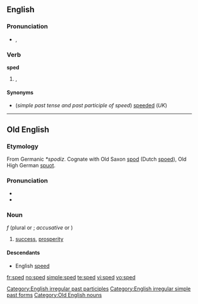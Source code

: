 ==English==

===Pronunciation===
* {{IPA|/spɛd/}}, {{SAMPA|/'/}}
*: {{rhymes|ɛd}}

===Verb===
'''sped'''

# {{UK}} {{archaic}}, {{US}} {{past of|[[speed]]}}

====Synonyms====
* (''simple past tense and past participle of speed'') [[speeded]] (''UK'')

[[Category:English irregular past participles]]
[[Category:English irregular simple past forms]]

----

==Old English==

===Etymology===
From Germanic ''*spodiz''.  Cognate with Old Saxon [[spod]] (Dutch [[spoed]]), Old High German [[spuot]].

===Pronunciation===
* {{IPA|/spe:d/|lang=ang}}
* {{audio|en-us-sped.ogg|Audio (US)}}

===Noun===
{{unicode|'''spēd'''}} ''f'' (plural {{unicode|'''[[spede|spēde]]'''}} or {{unicode|'''[[speda|spēda]]'''}}; ''accusative'' {{unicode|'''[[spede|spēde]]'''}} or {{unicode|'''spēd'''}})

# [[success]], [[prosperity]]

====Descendants====
* English [[speed]]

[[Category:Old English nouns]]

[[fr:sped]]
[[no:sped]]
[[simple:sped]]
[[te:sped]]
[[vi:sped]]
[[vo:sped]]